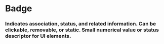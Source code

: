 
<Meta title="Application Guidelines|Typography" component={Text} />

# Badge

### Indicates association, status, and related information. Can be clickable, removable, or static. Small numerical value or status descriptor for UI elements.

<Preview withToolbar>
  <Story name="Standard">
    <Grid columns="1">
     <Title size="h1" text="H1 Title"/>
     <Title size="h2" text="H2 Title"/>
     <Title size="h3" text="H3 Title"/>
     <Title size="h4" text="H4 Title"/>
     <Title size="h5" text="H5 Title"/>
     <Title size="h6" text="H6 Title"/>
     <SubTitle text="Subtitle"/>
     <SubTitle size="small" text="Subtitle 2"/>
     <Text size="body1" text="Body text 1"/>
     <Text size="body2" text="Body text 2"/>
     <Text size="button" text="Button text"/>
     <Text size="caption" text="Caption"/>
     <Text size="overline" text="Overline"/>
    </Grid>
  </Story>
</Preview>

# Usage

Badges contain numeric values and indicate a running tally, such as the number of unread messages in a room. Use badges to label page items with a small amount of information that draws attention to new, updated or removed content. Badges are normally placed before or after the label of the thing they're quantifying. They can contain numbers, a max count (using a "+" sign to indicate a quantity greater than the displayed number), or a label to display status information.

- Use badges in conjunction with a single item so that there is no ambiguity around which item is indicated.
- Use tooltips on badges when they're useful to clarify meaning or enhance user understanding – for example to indicate units.
- Badges are for counts, so they should only contain integer numbers.
- Don't use badges to visually label UI objects; use tags instead.

# Examples



## Props

<Props of={Text} />

